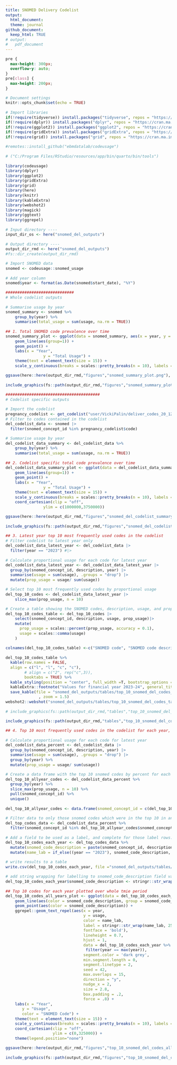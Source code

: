 ```yaml
---
title: SNOMED Delivery Codelist
output:
  html_document:
  theme: journal
github_document:
  keep_html: TRUE
# output:
#   pdf_document
---
```


```css
pre {
  max-height: 300px;
  overflow-y: auto;
}
pre[class] {
  max-height: 200px;
}
```

<style>
  body {
    text-align: justify;
     font-size: 11pt}
</style>

<!-- # ###################################################################################################################
# Script creating plots of key outputs for analysing SNOMED delivery codelist trends over time and codelist changes over time
#
# 1. Total SNOMED code prevalence over time 
# 2. Codelist specific total code prevalence over time 
# 3. Latest year top 10 most frequently used codes in the codelist
# 4. Coding trends of most prevalent codes over the whole period (top 10 codes every year)
# ###################################################################################################################
 -->

```r
# Document settings 
knitr::opts_chunk$set(echo = TRUE)

# Import libraries
if(!require(tidyverse)) install.packages("tidyverse", repos = "https://cran.ma.imperial.ac.uk/")
if(!require(dplyr)) install.packages("dplyr", repos = "https://cran.ma.imperial.ac.uk/")
if(!require(ggplot2)) install.packages("ggplot2", repos = "https://cran.ma.imperial.ac.uk/")
if(!require(gridExtra)) install.packages("gridExtra", repos = "https://cran.ma.imperial.ac.uk/")
if(!require(grid)) install.packages("grid", repos = "https://cran.ma.imperial.ac.uk/")

#remotes::install_github("ebmdatalab/codeusage")

# ("C:/Program Files/RStudio/resources/app/bin/quarto/bin/tools")

library(codeusage)
library(dplyr)
library(ggplot2)
library(gridExtra)
library(grid)
library(here)
library(knitr)
library(kableExtra)
library(webshot2)
library(magick)
library(ggtext)
library(ggrepel)

# Input directory ----
input_dir_os <- here("snomed_del_outputs")

# Output directory ----
output_dir_rmd <- here("snomed_del_outputs")
#fs::dir_create(output_dir_rmd)

# Import SNOMED data
snomed <- codeusage::snomed_usage

# Add year column
snomed$year <- format(as.Date(snomed$start_date), "%Y")
```

```r

#############################
# Whole codelist outputs

# Summarise usage by year
snomed_summary <- snomed %>%
    group_by(year) %>%
    summarise(total_usage = sum(usage, na.rm = TRUE))

## 1. Total SNOMED code prevalence over time 
snomed_summary_plot <- ggplot(data = snomed_summary, aes(x = year, y = total_usage)) +
    geom_line(aes(group=1)) +
    geom_point() +
    labs(x = "Year",
                y = "Total Usage") +
    theme(text = element_text(size = 15)) +
    scale_y_continuous(breaks = scales::pretty_breaks(n = 10), labels = scales::label_number(accuracy = 1))

ggsave(here::here(output_dir_rmd,"figures","snomed_summary_plot.png"), snomed_summary_plot)

include_graphics(fs::path(output_dir_rmd,"figures","snomed_summary_plot.png"))
```

```r
########################################
# Codelist specific outputs

# Import the codelist
pregnancy_codelist <- get_codelist("user/VickiPalin/deliver_codes_20_12_2024/19a8bc08/")
# Filter to codes contained in the codelist
del_codelist_data <- snomed |>
  filter(snomed_concept_id %in% pregnancy_codelist$code)

# Summarise usage by year
del_codelist_data_summary <- del_codelist_data %>%
    group_by(year) %>%
    summarise(total_usage = sum(usage, na.rm = TRUE))

## 2. Codelist specific total code prevalence over time 
del_codelist_data_summary_plot <- ggplot(data = del_codelist_data_summary, aes(x = year, y = total_usage)) +
    geom_line(aes(group=1)) +
    geom_point() +
    labs(x = "Year",
                y = "Total Usage") +
    theme(text = element_text(size = 15)) +
    scale_y_continuous(breaks = scales::pretty_breaks(n = 10), labels = scales::label_number(accuracy = 1)) +
    coord_cartesian(clip = "off",
                ylim = c(1000000,3750000)) 

ggsave(here::here(output_dir_rmd,"figures","snomed_del_codelist_summary_plot.png"), del_codelist_data_summary_plot)

include_graphics(fs::path(output_dir_rmd,"figures","snomed_del_codelist_summary_plot.png"))
```
```r
## 3. Latest year top 10 most frequently used codes in the codelist
# Filter codelist to latest year only
del_codelist_data_latest_year <- del_codelist_data |>
  filter(year == "2023") #|>

# Calculate proportional usage for each code for latest year
del_codelist_data_latest_year <- del_codelist_data_latest_year |>
  group_by(snomed_concept_id, description, year) |>
  summarise(usage = sum(usage), .groups = "drop") |>
  mutate(prop_usage = usage/ sum(usage))

# Select top 10 most frequently used codes by proportional usage
del_top_10_codes <- del_codelist_data_latest_year |>
    slice_max(prop_usage, n = 10)

# Create a table showing the SNOMED codes, description, usage, and prop_usage
del_top_10_codes_table <- del_top_10_codes |>
    select(snomed_concept_id, description, usage, prop_usage)|>
    mutate(
      prop_usage = scales::percent(prop_usage, accuracy = 0.1),
      usage = scales::comma(usage)
    )

colnames(del_top_10_codes_table) <-c("SNOMED code", "SNOMED code description", "Frequency", "Proportion")

del_top_10_codes_table %>%
  kable(row.names = FALSE,
  align = c("l", "l", "c", "c"),
        # align = c("2", rep("c",3)),
        booktabs = TRUE) %>%
  kable_styling(position = "center", full_width =T, bootstrap_options = "striped", font_size = 20) %>%
  kableExtra::footnote("Values for financial year 2023-24", general_title = "") %>%
  save_kable(file = "snomed_del_outputs/tables/top_10_snomed_del_codes_table.html"
              , zoom = 1.5)
webshot2::webshot("snomed_del_outputs/tables/top_10_snomed_del_codes_table.html", "snomed_del_outputs/tables/top_10_snomed_del_codes_table.png")

# include_graphics(fs::path(output_dir_rmd,"tables","top_10_snomed_del_codes_table.png"))
```
```r
include_graphics(fs::path(output_dir_rmd,"tables","top_10_snomed_del_codes_table.png"))
```

```r
## 4. Top 10 most frequently used codes in the codelist for each year, combined and plotted across all years

# Calculate proportional usage for each code for latest year
del_codelist_data_percent <- del_codelist_data |>
  group_by(snomed_concept_id, description, year) |>
  summarise(usage = sum(usage), .groups = "drop") |>
  group_by(year) %>%
  mutate(prop_usage = usage/ sum(usage))

# Create a data frame with the top 10 snomed codes by percent for each year 
del_top_10_allyear_codes <- del_codelist_data_percent %>%
  group_by(year) %>%
  slice_max(prop_usage, n = 10) %>%
  pull(snomed_concept_id) %>%
  unique()

del_top_10_allyear_codes <- data.frame(snomed_concept_id = c(del_top_10_allyear_codes))

# Filter data to only those snomed codes which were in the top 10 in any year 
del_top_codes_data <- del_codelist_data_percent %>%
  filter(snomed_concept_id %in% del_top_10_allyear_codes$snomed_concept_id)

# Add a field to be used as a label, and complete for those label rows. 
del_top_10_codes_each_year <- del_top_codes_data %>% 
  mutate(snomed_code_description = paste(snomed_concept_id, description, sep = " - ")) %>%
  mutate(name_lab = if_else((year == "2023"), snomed_code_description, NA_character_))

# write results to a table
write.csv(del_top_10_codes_each_year, file ="snomed_del_outputs/tables/top_10_snomed_del_codes_each_year.csv")    

# add string wrapping for labelling to snomed_code_description field values
del_top_10_codes_each_year$snomed_code_description <- stringr::str_wrap(del_top_10_codes_each_year$snomed_code_description, 35)

## Top 10 codes for each year plotted over whole tmie period 
del_top_10_codes_all_years_plot <- ggplot(data = del_top_10_codes_each_year, aes(x = year, y = usage)) +
    geom_line(aes(color = snomed_code_description, group = snomed_code_description)) +
    geom_point(aes(color = snomed_code_description)) +
    ggrepel::geom_text_repel(aes(x = year,
                                 y = usage,
                                 color = name_lab,
                                 label = stringr::str_wrap(name_lab, 25),
                                 fontface = 'bold'),
                                 lineheight = 0.7,
                                 hjust = 1,
                                 data = del_top_10_codes_each_year %>%
                                  filter(year == max(year)),
                                 segment.color = 'dark grey',
                                 min.segment.length = 0, 
                                 segment.linetype = 2,
                                 seed = 42, 
                                 max.overlaps = 15,
                                 direction = "y",
                                 nudge_x = 2,
                                 size = 2.8,
                                 box.padding = .2,
                                 force = .8) + 
    labs(x = "Year",
       y = "Usage",
       color = "SNOMED Code") +
    theme(text = element_text(size = 15)) +
    scale_y_continuous(breaks = scales::pretty_breaks(n = 10), labels = scales::label_number(accuracy = 1)) + 
    coord_cartesian(clip = "off",
                    ylim = c(0,325000)) +
    theme(legend.position="none")    

ggsave(here::here(output_dir_rmd,"figures","top_10_snomed_del_codes_all_years_plot.png"), del_top_10_codes_all_years_plot, width = 30, units = "cm")

include_graphics(fs::path(output_dir_rmd,"figures","top_10_snomed_del_codes_all_years_plot.png"))
```